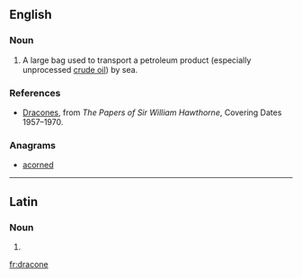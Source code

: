 {{also|Dracone}}
==English==

===Noun===
{{en-noun}}

# A large bag used to transport a petroleum product (especially unprocessed [[crude oil]]) by sea.

===References===
* [http://janus.lib.cam.ac.uk/db/node.xsp?id=EAD%2FGBR%2F0014%2FHATN%204 Dracones], from ''The Papers of Sir William Hawthorne'', Covering Dates 1957–1970.

===Anagrams===
* [[acorned#English|acorned]]

----

==Latin==

===Noun===
{{la-noun-form|dracōne}}

# {{inflection of|draco|dracō|abl|s|lang=la}}


[[fr:dracone]]